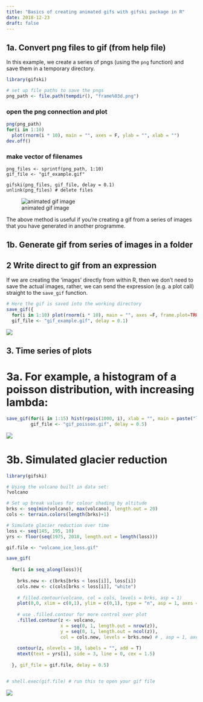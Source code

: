 ```yaml
---
title: "Basics of creating animated gifs with gifski package in R"
date: 2018-12-23
draft: false
---
```


## 1a. Convert png files to gif (from help file)
In this example, we create a series of pngs (using the `png` function) and save them in a temporary directory.

```r
library(gifski)

# set up file paths to save the pngs
png_path <- file.path(tempdir(), "frame%03d.png")
```

### open the png connection and plot
```r
png(png_path)
for(i in 1:10)
  plot(rnorm(i * 10), main = "", axes = F, ylab = "", xlab = "")
dev.off()
```

### make vector of filenames
```r.
png_files <- sprintf(png_path, 1:10)
gif_file <- "gif_example.gif"

gifski(png_files, gif_file, delay = 0.1)
unlink(png_files) # delete files
```
![animated gif image](../gif_example.gif)

The above method is useful if you're creating a gif from a series of images that you have generated in another programme.

## 1b. Generate gif from series of images in a folder



## 2 Write direct to gif from an expression
If we are creating the 'images' directly from within R, then we don't need to save the actual images, rather, we can send the expression (e.g. a plot call) straight to the `save_gif` function. 

```r
# Here the gif is saved into the working directory
save_gif({
  for(i in 1:10) plot(rnorm(i * 10), main = "", axes =F, frame.plot=TRUE, ylab = "", xlab = "")},
  gif_file <- "gif_example.gif", delay = 0.1)

```
![](../gif_example.gif)


## 3. Time series of plots

# 3a. For example, a histogram of a poisson distribution, with increasing lambda:

```r
save_gif(for(i in 1:15) hist(rpois(1000, i), xlab = "", main = paste("lambda =", i)),
         gif_file <- "gif_poisson.gif", delay = 0.5)
```
![](../gif_poisson.gif)

# 3b. Simulated glacier reduction

```r
library(gifski)

# Using the volcano built in data set:
?volcano

# Set up break values for colour shading by altitude
brks <- seq(min(volcano), max(volcano), length.out = 20)
cols <- terrain.colors(length(brks)+1)

# Simulate glacier reduction over time
loss <- seq(145, 195, 10)
yrs <- floor(seq(1975, 2018, length.out = length(loss)))

gif.file <- "volcano_ice_loss.gif"

save_gif(
  
  for(i in seq_along(loss)){
    
    brks.new <- c(brks[brks < loss[i]], loss[i])
    cols.new <- c(cols[brks < loss[i]], "white")
    
    # filled.contour(volcano, col = cols, levels = brks, asp = 1)
    plot(0,0, xlim = c(0,1), ylim = c(0,1), type = "n", asp = 1, axes = F, xlab = "", ylab = "")
    
    # use .filled.contour for more control over plot
    .filled.contour(z <- volcano, 
                    x = seq(0, 1, length.out = nrow(z)),
                    y = seq(0, 1, length.out = ncol(z)),
                    col = cols.new, levels = brks.new) # , asp = 1, axes = F
    
    contour(z, nlevels = 10, labels = "", add = T)
    mtext(text = yrs[i], side = 3, line = 0, cex = 1.5)
    
  }, gif_file = gif.file, delay = 0.5)


# shell.exec(gif.file) # run this to open your gif file


```
![](../volcano_ice_loss.gif)
